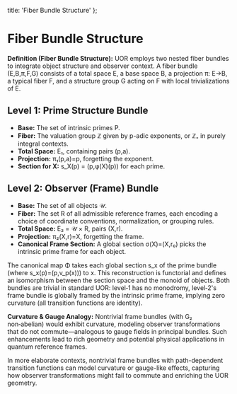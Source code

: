   title: 'Fiber Bundle Structure'
};

# Fiber Bundle Structure

**Definition (Fiber Bundle Structure):** UOR employs two nested fiber bundles to integrate object structure and observer context. A fiber bundle (E,B,π,F,G) consists of a total space E, a base space B, a projection π: E→B, a typical fiber F, and a structure group G acting on F with local trivializations of E.

## Level 1: Prime Structure Bundle

- **Base:** The set of intrinsic primes P.
- **Fiber:** The valuation group ℤ given by p-adic exponents, or ℤ₊ in purely integral contexts.
- **Total Space:** E₁, containing pairs (p,a).
- **Projection:** π₁(p,a)=p, forgetting the exponent.
- **Section for X:** s_X(p) = (p,φ(X)(p)) for each prime.

## Level 2: Observer (Frame) Bundle

- **Base:** The set of all objects 𝒰.
- **Fiber:** The set R of all admissible reference frames, each encoding a choice of coordinate conventions, normalization, or grouping rules.
- **Total Space:** E₂ = 𝒰 × R, pairs (X,r).
- **Projection:** π₂(X,r)=X, forgetting the frame.
- **Canonical Frame Section:** A global section σ(X)=(X,r₀) picks the intrinsic prime frame for each object.

The canonical map Φ takes each global section s_x of the prime bundle (where s_x(p)=(p,v_p(x))) to x. This reconstruction is functorial and defines an isomorphism between the section space and the monoid of objects. Both bundles are trivial in standard UOR: level‑1 has no monodromy, level‑2's frame bundle is globally framed by the intrinsic prime frame, implying zero curvature (all transition functions are identity).

**Curvature & Gauge Analogy:** Nontrivial frame bundles (with G₂ non‑abelian) would exhibit curvature, modeling observer transformations that do not commute—analogous to gauge fields in principal bundles. Such enhancements lead to rich geometry and potential physical applications in quantum reference frames.

In more elaborate contexts, nontrivial frame bundles with path-dependent transition functions can model curvature or gauge-like effects, capturing how observer transformations might fail to commute and enriching the UOR geometry.

